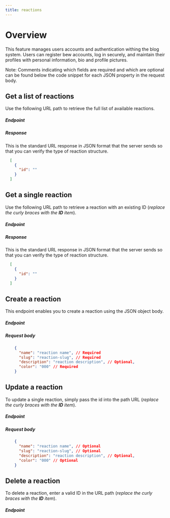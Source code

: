 ```yaml
---
title: reactions
---
```



# Overview
This feature manages users accounts and authentication withing the blog system. Users can register bew accounts, log in securely, and maintain their profiles with personal information, bio and profile pictures.
<p>
  <span class="font-bold text-lg italic">Note:</span> Comments indicating which fields are required and which are optional can be found below the code snippet for each JSON property in the request body.
</p>

## Get a list of reactions
Use the following URL path to retrieve the full list of available reactions.

##### Endpoint
<CodeClipboard clipboardText="http://localhost:3000/reactions">
  <HttpClipboard httpVerb="GET" path="reactions" />
</CodeClipboard>  

##### Response
This is the standard URL response in JSON format that the server sends so that you can verify the type of reaction structure.
```json 
  [
    {
      "id": ""
    }
  ]
```

## Get a single reaction
Use the following URL path to retrieve a reaction with an existing ID (*replace the curly braces with the **ID** item*).

##### Endpoint
<CodeClipboard clipboardText="http://localhost:3000/reactions/{:id}">
  <HttpClipboard httpVerb="GET" path="reactions/{:id}" />
</CodeClipboard>  

##### Response
This is the standard URL response in JSON format that the server sends so that you can verify the type of reaction structure.
```json 
  [
    {
      "id": ""
    }
  ]
```

## Create a reaction
This endpoint enables you to create a reaction using the JSON object body.

##### Endpoint
<CodeClipboard clipboardText="http://localhost:3000/reactions">
  <HttpClipboard httpVerb="POST" path="reactions" />
</CodeClipboard>  

##### Request body
```json 
    {
      "name": "reaction name", // Required
      "slug": "reaction-slug", // Required
      "description": "reaction description", // Optional,
      "color": "000" // Required
    }
```

## Update a reaction
To update a single reaction, simply pass the id into the path URL (*replace the curly braces with the **ID** item*).

##### Endpoint
<CodeClipboard clipboardText="http://localhost:3000/reactions/{:id}">
  <HttpClipboard httpVerb="PATCH" path="reactions/{:id}" />
</CodeClipboard>  

##### Request body
```json 
    {
      "name": "reaction name", // Optional
      "slug": "reaction-slug", // Optional
      "description": "reaction description", // Optional,
      "color": "000" // Optional
    }
```

## Delete a reaction
To delete a reaction, enter a valid ID in the URL path (*replace the curly braces with the **ID** item*).

##### Endpoint
<CodeClipboard clipboardText="http://localhost:3000/reactions/{:id}">
  <HttpClipboard httpVerb="DELETE" path="reactions/{:id}" />
</CodeClipboard>  